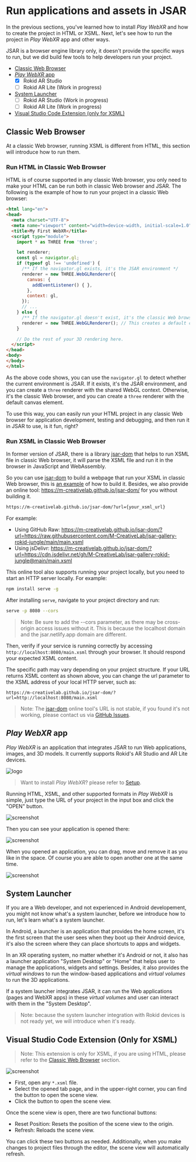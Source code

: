 # Run applications and assets in JSAR

In the previous sections, you've learned how to install _Play WebXR_ and how to create the project in HTML or XSML. Next, let's see how to run the project in _Play WebXR_ app and other ways.

JSAR is a browser engine library only, it doesn't provide the specific ways to run, but we did build few tools to help developers run your project.

- [Classic Web Browser](./quick-start/run#classic-web-browser)
- [_Play WebXR_ app](./quick-start/run#_play-webxr_-app)
  - [x] Rokid AR Studio
  - [ ] Rokid AR Lite (Work in progress)
- [System Launcher](./quick-start/run#system-launcher)
  - [ ] Rokid AR Studio (Work in progress)
  - [ ] Rokid AR Lite (Work in progress)
- [Visual Studio Code Extension (only for XSML)](./quick-start/run#visual-studio-code-extension-(only-for-xsml))

## Classic Web Browser

At a classic Web browser, running XSML is different from HTML, this section will introduce how to run them.

### Run HTML in Classic Web Browser

HTML is of course supported in any classic Web browser, you only need to make your HTML can be run both in classic Web browser and JSAR. The following is the example of how to run your project in a classic Web browser:

```html title="index.html"
<html lang="en">
<head>
  <meta charset="UTF-8">
  <meta name="viewport" content="width=device-width, initial-scale=1.0">
  <title>My First WebXR</title>
  <script type="module">
    import * as THREE from 'three';

    let renderer;
    const gl = navigator.gl;
    if (typeof gl !== 'undefined') {
      /** If the navigator.gl exists, it's the JSAR environment */
      renderer = new THREE.WebGLRenderer({
        canvas: {
          addEventListener() { },
        },
        context: gl,
      });
      // ...
    } else {
      /** If the navigator.gl doesn't exist, it's the classic Web browser */
      renderer = new THREE.WebGLRenderer(); // This creates a default canvas element.
    }

    // Do the rest of your 3D rendering here.
  </script>
</head>
<body>
</body>
</html>
```

As the above code shows, you can use the `navigator.gl` to detect whether the current environment is JSAR. If it exists, it's the JSAR environment, and you can create a `three` renderer with the shared WebGL context. Otherwise, it's the classic Web browser, and you can create a `three` renderer with the default canvas element.

To use this way, you can easily run your HTML project in any classic Web browser for application development, testing and debugging, and then run it in JSAR to use, is it fun, right?

### Run XSML in Classic Web Browser

In former version of JSAR, there is a library [jsar-dom][] that helps to run XSML file in classic Web browser, it will parse the XSML file and run it in the browser in JavaScript and WebAssembly.

So you can use [jsar-dom][] to build a webpage that run your XSML in classic Web browser, this is [an example](https://github.com/M-CreativeLab/jsar-dom/blob/main/pages/impl-babylonjs.ts) of how to build it. Besides, we also provide an online tool: https://m-creativelab.github.io/jsar-dom/ for you without building it.

```sh
https://m-creativelab.github.io/jsar-dom/?url={your_xsml_url}
```

For example:

- Using GitHub Raw: https://m-creativelab.github.io/jsar-dom/?url=https://raw.githubusercontent.com/M-CreativeLab/jsar-gallery-rokid-jungle/main/main.xsml
- Using jsDelivr: https://m-creativelab.github.io/jsar-dom/?url=https://cdn.jsdelivr.net/gh/M-CreativeLab/jsar-gallery-rokid-jungle@main/main.xsml

This online tool also supports running your project locally, but you need to start an HTTP server locally. For example:

```sh
npm install serve -g
```

After installing `serve`, navigate to your project directory and run:

```sh
serve -p 8080 --cors
```

> Note: Be sure to add the --cors parameter, as there may be cross-origin access issues without it. This is because the localhost domain and the jsar.netlify.app domain are different.

Then, verify if your service is running correctly by accessing `http://localhost:8080/main.xsml` through your browser. It should respond your expected XSML content.

The specific path may vary depending on your project structure. If your URL returns XSML content as shown above, you can change the url parameter to the XSML address of your local HTTP server, such as:

```
https://m-creativelab.github.io/jsar-dom/?url=http://localhost:8080/main.xsml
```

> Note: The [jsar-dom][] online tool's URL is not stable, if you found it's not working, please contact us via [GitHub Issues](https://github.com/M-CreativeLab/jsar-dom/issues/new).

[jsar-dom]: https://github.com/m-CreativeLab/jsar-dom

## _Play WebXR_ app

_Play WebXR_ is an application that integrates JSAR to run Web applications, images, and 3D models. It currently supports Rokid's AR Studio and AR Lite devices.

![logo](logo-playwebxr.jpg)

> Want to install _Play WebXR_? please refer to [Setup](./quick-start/setup#install-_play-webxr_).

Running HTML, XSML, and other supported formats in _Play WebXR_ is simple, just type the URL of your project in the input box and click the "OPEN" button.

![screenshot](playwebxr-screenshot-input.png)

Then you can see your application is opened there:

![screenshot](playwebxr-screenshot-opened.png)

When you opened an application, you can drag, move and remove it as you like in the space. Of course you are able to open another one at the same time.

![screenshot](playwebxr-screenshot-apps.png)

## System Launcher

If you are a Web developer, and not experienced in Android developement, you might not know what's a system launcher, before we introduce how to run, let's learn what's a system launcher.

In Android, a launcher is an application that provides the home screen, it's the first screen that the user sees when they boot up their Android device, it's also the screen where they can place shortcuts to apps and widgets.

In an XR operating system, no matter whether it's Android or not, it also has a launcher application "System Desktop" or "Home" that helps user to manage the applications, widgets and settings. Besides, it also provides the _virtual windows_ to run the window-based applications and _virtual volumes_ to run the 3D applications.

If a system launcher integrates JSAR, it can run the Web applications (pages and WebXR apps) in these _virtual volumes_ and user can interact with them in the "System Desktop".

> Note: because the system launcher integration with Rokid devices is not ready yet, we will introduce when it's ready.

## Visual Studio Code Extension (Only for XSML)

> Note: This extension is only for XSML, if you are using HTML, please refer to the [Classic Web Browser](./quick-start/run#classic-web-browser) section.

![screenshot](howto-run-project.png)

- First, open any `*.xsml` file.
- Select the opened tab page, and in the upper-right corner, you can find the button to open the scene view.
- Click the button to open the scene view.

Once the scene view is open, there are two functional buttons:

- Reset Position: Resets the position of the scene view to the origin.
- Refresh: Reloads the scene view.

You can click these two buttons as needed. Additionally, when you make changes to project files through the editor, the scene view will automatically refresh.
